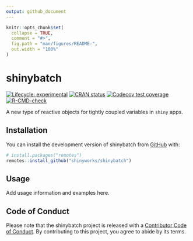 ```yaml
---
output: github_document
---
```


<!-- README.md is generated from README.Rmd. Please edit that file -->

```r
knitr::opts_chunk$set(
  collapse = TRUE,
  comment = "#>",
  fig.path = "man/figures/README-",
  out.width = "100%"
)
```

# shinybatch

<!-- badges: start -->
[![Lifecycle: experimental](https://img.shields.io/badge/lifecycle-experimental-orange.svg)](https://lifecycle.r-lib.org/articles/stages.html#experimental)
[![CRAN status](https://www.r-pkg.org/badges/version/shinybatch)](https://CRAN.R-project.org/package=shinybatch)
[![Codecov test coverage](https://codecov.io/gh/shinyworks/shinybatch/graph/badge.svg)](https://app.codecov.io/gh/shinyworks/shinybatch)
[![R-CMD-check](https://github.com/shinyworks/shinybatch/actions/workflows/R-CMD-check.yaml/badge.svg)](https://github.com/shinyworks/shinybatch/actions/workflows/R-CMD-check.yaml)
<!-- badges: end -->

A new type of reactive objects for tightly coupled variables in `shiny` apps.

## Installation

You can install the development version of shinybatch from [GitHub](https://github.com/) with:

``` r
# install.packages("remotes")
remotes::install_github("shinyworks/shinybatch")
```

## Usage

Add usage information and examples here.

## Code of Conduct

Please note that the shinybatch project is released with a [Contributor Code of Conduct](https://shinyworks.github.io/shinybatch/CODE_OF_CONDUCT.html). By contributing to this project, you agree to abide by its terms.
